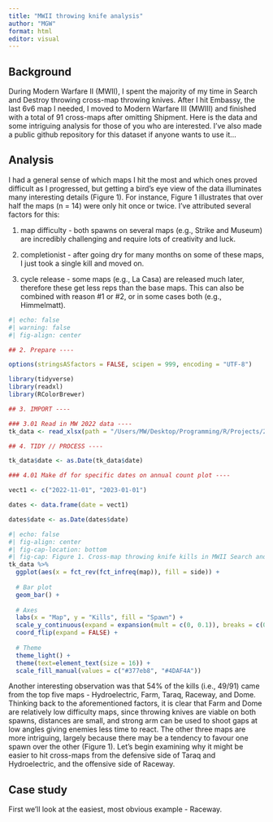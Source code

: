 ```yaml
---
title: "MWII throwing knife analysis"
author: "MGW"
format: html
editor: visual
---
```


## Background

During Modern Warfare II (MWII), I spent the majority of my time in Search and Destroy throwing cross-map throwing knives. After I hit Embassy, the last 6v6 map I needed, I moved to Modern Warfare III (MWIII) and finished with a total of 91 cross-maps after omitting Shipment. Here is the data and some intriguing analysis for those of you who are interested. I've also made a public github repository for this dataset if anyone wants to use it...

## Analysis

I had a general sense of which maps I hit the most and which ones proved difficult as I progressed, but getting a bird's eye view of the data illuminates many interesting details (Figure 1). For instance, Figure 1 illustrates that over half the maps (n = 14) were only hit once or twice. I've attributed several factors for this:

1.  map difficulty - both spawns on several maps (e.g., Strike and Museum) are incredibly challenging and require lots of creativity and luck.

2.  completionist - after going dry for many months on some of these maps, I just took a single kill and moved on.

3.  cycle release - some maps (e.g., La Casa) are released much later, therefore these get less reps than the base maps. This can also be combined with reason #1 or #2, or in some cases both (e.g., Himmelmatt).

```r
#| echo: false
#| warning: false
#| fig-align: center

## 2. Prepare ----

options(stringsASfactors = FALSE, scipen = 999, encoding = "UTF-8")

library(tidyverse)
library(readxl)
library(RColorBrewer)

## 3. IMPORT ----

### 3.01 Read in MW 2022 data ----
tk_data <- read_xlsx(path = "/Users/MW/Desktop/Programming/R/Projects/2024-01_MWII_analysis/data/mw2022_tks.xlsx")

## 4. TIDY // PROCESS ----

tk_data$date <- as.Date(tk_data$date)

### 4.01 Make df for specific dates on annual count plot ----

vect1 <- c("2022-11-01", "2023-01-01")

dates <- data.frame(date = vect1)

dates$date <- as.Date(dates$date)

```

```r
#| echo: false
#| fig-align: center
#| fig-cap-location: bottom
#| fig-cap: Figure 1. Cross-map throwing knife kills in MWII Search and Destroy from Nov. 2022 to Nov. 2023.
tk_data %>% 
  ggplot(aes(x = fct_rev(fct_infreq(map)), fill = side)) +
  
  # Bar plot
  geom_bar() +
  
  # Axes
  labs(x = "Map", y = "Kills", fill = "Spawn") +
  scale_y_continuous(expand = expansion(mult = c(0, 0.1)), breaks = c(0, 2, 4, 6, 8, 10, 12, 14, 16), limits = c(0, 16)) +
  coord_flip(expand = FALSE) +
  
  # Theme
  theme_light() +
  theme(text=element_text(size = 16)) +
  scale_fill_manual(values = c("#377eb8", "#4DAF4A"))
```

Another interesting observation was that 54% of the kills (i.e., 49/91) came from the top five maps - Hydroelectric, Farm, Taraq, Raceway, and Dome. Thinking back to the aforementioned factors, it is clear that Farm and Dome are relatively low difficulty maps, since throwing knives are viable on both spawns, distances are small, and strong arm can be used to shoot gaps at low angles giving enemies less time to react. The other three maps are more intriguing, largely because there may be a tendency to favour one spawn over the other (Figure 1). Let's begin examining why it might be easier to hit cross-maps from the defensive side of Taraq and Hydroelectric, and the offensive side of Raceway.

## Case study

First we'll look at the easiest, most obvious example - Raceway.
